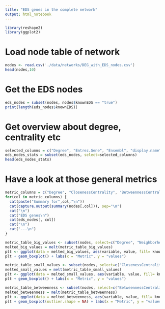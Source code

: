 ```yaml
---
title: "EDS genes in the complete network"
output: html_notebook
---
```


```r
library(reshape2)
library(ggplot2)
```

# Load node table of network
```r
nodes <- read.csv('./data/networks/DEG_with_EDS_nodes.csv')
head(nodes,10)
```

# Get the EDS nodes
```r
eds_nodes = subset(nodes, nodes$knownEDS == "true")
print(length(eds_nodes$knownEDS))
```
# Get overview about degree, centrality etc
```r
selected_columns = c("Degree", "Entrez.Gene", "Ensembl", "display.name", "ClosenessCentrality", "BetweennessCentrality", "ClusteringCoefficient", "TopologicalCoefficient", "NeighborhoodConnectivity", "X.log2FoldChange.", "X.padj.")
eds_nodes_stats = subset(eds_nodes, select=selected_columns)
head(eds_nodes_stats)
```
# Have a look at those general metrics
```r
metric_columns = c("Degree", "ClosenessCentrality", "BetweennessCentrality", "ClusteringCoefficient", "TopologicalCoefficient", "NeighborhoodConnectivity")
for(col in metric_columns) {
  cat(paste("Summary for",col,"\n"))
  cat(capture.output(summary(nodes[,col])), sep="\n")
  cat("\n")
  cat("EDS genes\n")
  cat(eds_nodes[, col])
  cat("\n")
  cat("---\n")
}
```


```r
metric_table_big_values <- subset(nodes, select=c("Degree", "NeighborhoodConnectivity", "knownEDS"))
melted_big_values = melt(metric_table_big_values)
plt <- ggplot(data = melted_big_values, aes(variable, value, fill= knownEDS))
plt + geom_boxplot() + labs(x = "Metric", y = "values")
```

```r
metric_table_small_values <- subset(nodes, select=c("ClosenessCentrality", "ClusteringCoefficient", "TopologicalCoefficient", "knownEDS"))
melted_small_values = melt(metric_table_small_values)
plt <- ggplot(data = melted_small_values, aes(variable, value, fill= knownEDS))
plt + geom_boxplot() + labs(x = "Metric", y = "values")
```
```r
metric_table_betweenness <- subset(nodes, select=c("BetweennessCentrality", "knownEDS"))
melted_betweenness = melt(metric_table_betweenness)
plt <- ggplot(data = melted_betweenness, aes(variable, value, fill= knownEDS))
plt + geom_boxplot(outlier.shape = NA) + labs(x = "Metric", y = "values") + scale_y_continuous(limits=c(0,0.05))

```

